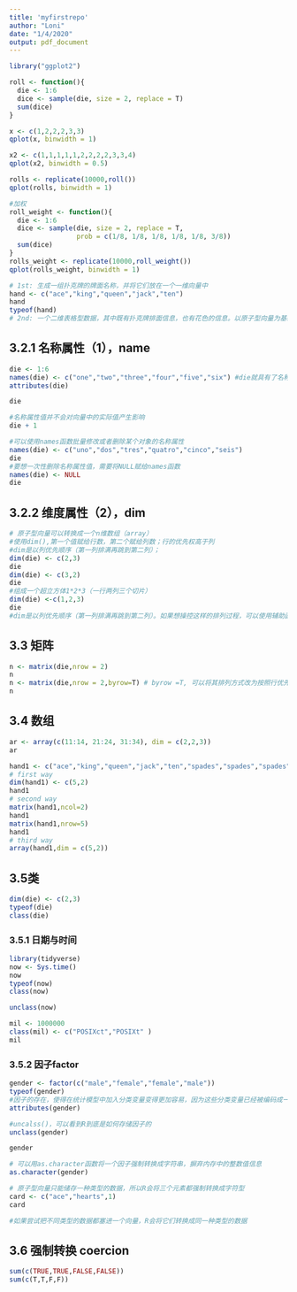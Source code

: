 ```yaml
---
title: 'myfirstrepo'
author: "Loni"
date: "1/4/2020"
output: pdf_document
---
```

```r
library("ggplot2")
```

```r
roll <- function(){
  die <- 1:6
  dice <- sample(die, size = 2, replace = T)
  sum(dice)
}
```


```r
x <- c(1,2,2,2,3,3)
qplot(x, binwidth = 1)
```
```r
x2 <- c(1,1,1,1,1,2,2,2,2,3,3,4)
qplot(x2, binwidth = 0.5)
````

```r
rolls <- replicate(10000,roll())
qplot(rolls, binwidth = 1)
```
```r
#加权
roll_weight <- function(){
  die <- 1:6
  dice <- sample(die, size = 2, replace = T, 
                 prob = c(1/8, 1/8, 1/8, 1/8, 1/8, 3/8))
  sum(dice)
}
rolls_weight <- replicate(10000,roll_weight())
qplot(rolls_weight, binwidth = 1)
```

```r
# 1st: 生成一组扑克牌的牌面名称，并将它们放在一个一维向量中
hand <- c("ace","king","queen","jack","ten")
hand
typeof(hand)
# 2nd: 一个二维表格型数据，其中既有扑克牌排面信息，也有花色的信息。以原子型向量为基础，赋予它一些属性（attribute）和类（class）
```

## 3.2.1 名称属性（1），name
```r
die <- 1:6
names(die) <- c("one","two","three","four","five","six") #die就具有了名称属性
attributes(die)
```
```r
die

#名称属性值并不会对向量中的实际值产生影响
die + 1
```
```r
#可以使用names函数批量修改或者删除某个对象的名称属性
names(die) <- c("uno","dos","tres","quatro","cinco","seis")
die
#要想一次性删除名称属性值，需要将NULL赋给names函数
names(die) <- NULL
die
```

## 3.2.2 维度属性（2），dim
```r
# 原子型向量可以转换成一个n维数组（array）
#使用dim(),第一个值赋给行数，第二个赋给列数；行的优先权高于列
#dim是以列优先顺序（第一列排满再跳到第二列）；
dim(die) <- c(2,3)
die
dim(die) <- c(3,2)
die
#组成一个超立方体1*2*3（一行两列三个切片）
dim(die) <-c(1,2,3)
die
#dim是以列优先顺序（第一列排满再跳到第二列）。如果想操控这样的排列过程，可以使用辅助函数 matrix 或 array
```

## 3.3 矩阵
```r
n <- matrix(die,nrow = 2)
n
n <- matrix(die,nrow = 2,byrow=T) # byrow =T, 可以将其排列方式改为按照行优先的顺序进行排列
n
```

## 3.4 数组
```r
ar <- array(c(11:14, 21:24, 31:34), dim = c(2,2,3))
ar
```
```r
hand1 <- c("ace","king","queen","jack","ten","spades","spades","spades","spades","spades")
# first way
dim(hand1) <- c(5,2)
hand1
# second way
matrix(hand1,ncol=2)
hand1
matrix(hand1,nrow=5)
hand1
# third way
array(hand1,dim = c(5,2))
```

## 3.5类
```r
dim(die) <- c(2,3)
typeof(die)
class(die)
```

### 3.5.1 日期与时间
```r
library(tidyverse)
now <- Sys.time()
now
typeof(now)
class(now)
```
```r
unclass(now)
```
```r
mil <- 1000000
class(mil) <- c("POSIXct","POSIXt" )
mil
```

### 3.5.2 因子factor
```r
gender <- factor(c("male","female","female","male"))
typeof(gender) 
#因子的存在，使得在统计模型中加入分类变量变得更加容易，因为这些分类变量已经被编码成一些数值，但是，因子容易使人产生困惑，因为它看起来像是字符串，但却变现为整数值
attributes(gender)
```
```r
#uncalss()，可以看到R到底是如何存储因子的
unclass(gender) 
```
```r
gender
```

```r
# 可以用as.character函数将一个因子强制转换成字符串，摒弃内存中的整数值信息
as.character(gender)
```
```r
# 原子型向量只能储存一种类型的数据，所以R会将三个元素都强制转换成字符型
card <- c("ace","hearts",1)
card
```
```r
#如果尝试把不同类型的数据都塞进一个向量，R会将它们转换成同一种类型的数据
```

## 3.6 强制转换 coercion
```r
sum(c(TRUE,TRUE,FALSE,FALSE))
sum(c(T,T,F,F))
```

